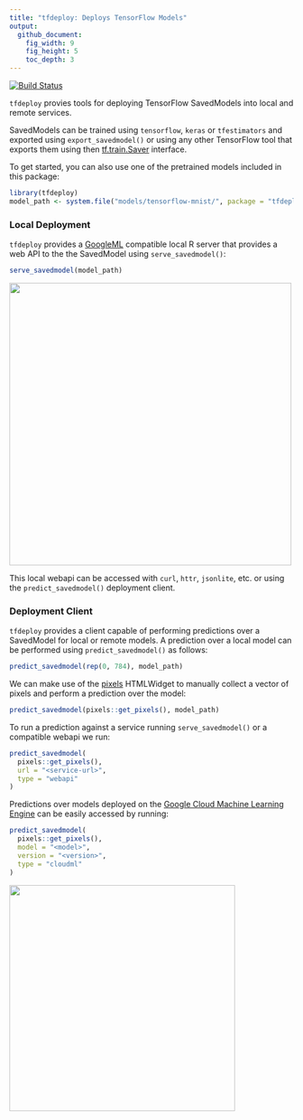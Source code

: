```yaml
---
title: "tfdeploy: Deploys TensorFlow Models"
output:
  github_document:
    fig_width: 9
    fig_height: 5
    toc_depth: 3
---
```


[![Build Status](https://travis-ci.org/rstudio/tfdeploy.svg?branch=master)](https://travis-ci.org/rstudio/tfdeploy)

`tfdeploy` provies tools for deploying TensorFlow SavedModels into local and remote
services.

SavedModels can be trained using `tensorflow`, `keras` or `tfestimators`
and exported using `export_savedmodel()` or using any other TensorFlow tool
that exports them using then
[tf.train.Saver](https://www.tensorflow.org/api_docs/python/tf/train/Saver) interface.

To get started, you can also use one of the pretrained models included in this
package:

```r
library(tfdeploy)
model_path <- system.file("models/tensorflow-mnist/", package = "tfdeploy")
```

### Local Deployment

`tfdeploy` provides a [GoogleML](https://cloud.google.com/ml-engine/docs/prediction-overview) compatible local R server that provides a web API to the the SavedModel using
`serve_savedmodel()`:

```r
serve_savedmodel(model_path)
```

<img src="tools/readme/swagger.png" width=500 />

This local webapi can be accessed with `curl`, `httr`, `jsonlite`, etc. or
using the `predict_savedmodel()` deployment client.

### Deployment Client

`tfdeploy` provides a client capable of performing predictions over a SavedModel
for local or remote models. A prediction over a local model can 
be performed using `predict_savedmodel()` as follows:

```r
predict_savedmodel(rep(0, 784), model_path)
```

We can make use of the [pixels](https://CRAN.R-project.org/package=pixels) HTMLWidget 
to manually collect a vector of pixels and perform a prediction over the model:

```r
predict_savedmodel(pixels::get_pixels(), model_path)
```

To run a prediction against a service running `serve_savedmodel()` or a
compatible webapi we run:

```r
predict_savedmodel(
  pixels::get_pixels(),
  url = "<service-url>",
  type = "webapi"
)
```

Predictions over models deployed on the [Google Cloud Machine Learning Engine](https://cloud.google.com/ml-engine/)
can be easily accessed by running:

```r
predict_savedmodel(
  pixels::get_pixels(),
  model = "<model>",
  version = "<version>",
  type = "cloudml"
)
```

<img src="tools/readme/mnist-digits.gif" width=400 />
